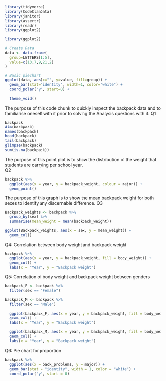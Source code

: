 ```r
library(tidyverse)
library(CodeClanData)
library(janitor)
library(assertr)
library(readr)
library(ggplot2)
```

```r
library(ggplot2)

# Create Data
data <- data.frame(
  group=LETTERS[1:5],
  value=c(13,7,9,21,2)
)

# Basic piechart
ggplot(data, aes(x="", y=value, fill=group)) +
  geom_bar(stat="identity", width=1, color="white") +
  coord_polar("y", start=0) +
  
  theme_void()
```
The purpose of this code chunk to quickly inspect the backpack data and to familiarise oneself with it prior to solving the Analysis questions with it.
Q1
```r
backpack
dim(backpack)
names(backpack)
head(backpack)
tail(backpack)
glimpse(backpack)
sum(is.na(backpack))
```
The purpose of this point plot is to show the distribution of the weight that students are carrying per school year.  
Q2
```r
backpack %>% 
  ggplot(aes(x = year, y = backpack_weight, colour = major)) +
  geom_point()
```
The purpose of this graph is to show the mean backpack weight for both sexes to identify any discernable difference.
Q3
```r
Backpack_weights <- backpack %>% 
  group_by(sex) %>% 
  summarise(mean_weight = mean(backpack_weight))

ggplot(Backpack_weights, aes(x = sex, y = mean_weight)) +
  geom_col()
```

Q4: Correlation between body weight and backpack weight
```r
backpack %>% 
  ggplot(aes(x = year, y = backpack_weight, fill = body_weight)) +
  geom_col() +
  labs(x = "Year", y = "Backpack weight")
```
Q5: Correlation of body weight and backpack weight between genders
```r
backpack_F <- backpack %>% 
  filter(sex == "Female")

backpack_M <- backpack %>% 
  filter(sex == "Male")
 
  ggplot(backpack_F, aes(x = year, y = backpack_weight, fill = body_weight)) +
  geom_col() +
  labs(x = "Year", y = "Backpack weight")
  
  ggplot(backpack_M, aes(x = year, y = backpack_weight, fill = body_weight)) +
  geom_col() +
  labs(x = "Year", y = "Backpack weight")
```
Q6: Pie chart for proportion
```r
backpack %>% 
  ggplot(aes(x = back_problems, y = major)) +
  geom_bar(stat = "identity", width = 1, color = "white") +
  coord_polar("y", start = 0)

```

